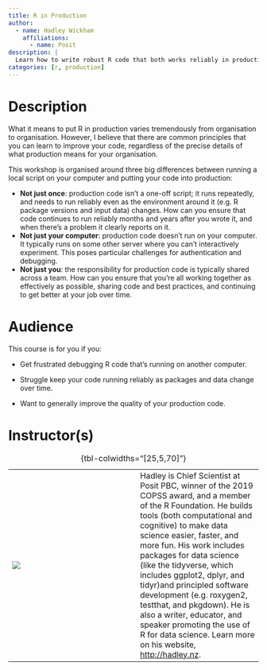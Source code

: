 ```yaml
---
title: R in Production
author:
  - name: Hadley Wickham
    affiliations:
      - name: Posit
description: |
  Learn how to write robust R code that both works reliably in production, and when it fails, is easy to debug.
categories: [r, production]
---
```


# Description

What it means to put R in production varies tremendously from organisation to organisation.
However, I believe that there are common principles that you can learn to improve your code, regardless of the precise details of what production means for your organisation.

This workshop is organised around three big differences between running a local script on your computer and putting your code into production:

-   **Not just once**: production code isn't a one-off script; it runs repeatedly, and needs to run reliably even as the environment around it (e.g. R package versions and input data) changes. How can you ensure that code continues to run reliably months and years after you wrote it, and when there's a problem it clearly reports on it.
-   **Not just your computer**: production code doesn't run on your computer. It typically runs on some other server where you can't interactively experiment. This poses particular challenges for authentication and debugging.
-   **Not just you**: the responsibility for production code is typically shared across a team. How can you ensure that you're all working together as effectively as possible, sharing code and best practices, and continuing to get better at your job over time.

# Audience

This course is for you if you:

-   Get frustrated debugging R code that's running on another computer.

-   Struggle keep your code running reliably as packages and data change over time.

-   Want to generally improve the quality of your production code.

# Instructor(s)

|                                 |     |                                                                                                                                                                                                                                                                                                                                                                                                                                                                                                                                          |
|-------------------|-------------------|------------------------------------|
| ![](images/hadley-wickham.jpeg) |     | Hadley is Chief Scientist at Posit PBC, winner of the 2019 COPSS award, and a member of the R Foundation. He builds tools (both computational and cognitive) to make data science easier, faster, and more fun. His work includes packages for data science (like the tidyverse, which includes ggplot2, dplyr, and tidyr)and principled software development (e.g. roxygen2, testthat, and pkgdown). He is also a writer, educator, and speaker promoting the use of R for data science. Learn more on his website, <http://hadley.nz>. |

: {tbl-colwidths="\[25,5,70\]"}
